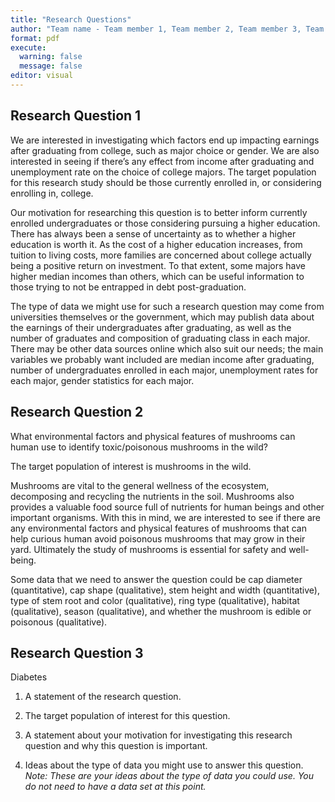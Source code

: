 ```yaml
---
title: "Research Questions"
author: "Team name - Team member 1, Team member 2, Team member 3, Team member 4"
format: pdf
execute: 
  warning: false
  message: false
editor: visual
---
```


## Research Question 1

We are interested in investigating which factors end up impacting earnings after graduating from college, such as major choice or gender. We are also interested in seeing if there's any effect from income after graduating and unemployment rate on the choice of college majors. The target population for this research study should be those currently enrolled in, or considering enrolling in, college.

Our motivation for researching this question is to better inform currently enrolled undergraduates or those considering pursuing a higher education. There has always been a sense of uncertainty as to whether a higher education is worth it. As the cost of a higher education increases, from tuition to living costs, more families are concerned about college actually being a positive return on investment. To that extent, some majors have higher median incomes than others, which can be useful information to those trying to not be entrapped in debt post-graduation.

The type of data we might use for such a research question may come from universities themselves or the government, which may publish data about the earnings of their undergraduates after graduating, as well as the number of graduates and composition of graduating class in each major. There may be other data sources online which also suit our needs; the main variables we probably want included are median income after graduating, number of undergraduates enrolled in each major, unemployment rates for each major, gender statistics for each major.

\pagebreak

## Research Question 2

What environmental factors and physical features of mushrooms can human use to identify toxic/poisonous mushrooms in the wild?

The target population of interest is mushrooms in the wild.

Mushrooms are vital to the general wellness of the ecosystem, decomposing and recycling the nutrients in the soil. Mushrooms also provides a valuable food source full of nutrients for human beings and other important organisms. With this in mind, we are interested to see if there are any environmental factors and physical features of mushrooms that can help curious human avoid poisonous mushrooms that may grow in their yard. Ultimately the study of mushrooms is essential for safety and well-being.

Some data that we need to answer the question could be cap diameter (quantitative), cap shape (qualitative), stem height and width (quantitative), type of stem root and color (qualitative), ring type (qualitative), habitat (qualitative), season (qualitative), and whether the mushroom is edible or poisonous (qualitative).

\pagebreak

## Research Question 3

Diabetes

1.  A statement of the research question.

2.  The target population of interest for this question.

3.  A statement about your motivation for investigating this research question and why this question is important.

4.  Ideas about the type of data you might use to answer this question. *Note: These are your ideas about the type of data you could use. You do not need to have a data set at this point.*

